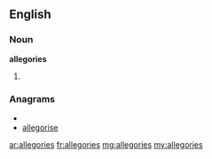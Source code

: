 ==English==

===Noun===
'''allegories'''

# {{plural of|[[allegory]]}}

===Anagrams===
* {{alphagram|aeegillors}}
* [[allegorise#English|allegorise]]

[[ar:allegories]]
[[fr:allegories]]
[[mg:allegories]]
[[my:allegories]]